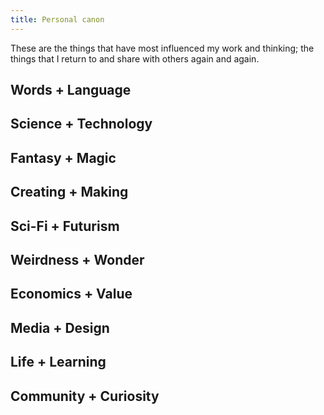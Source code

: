 ```yaml
---
title: Personal canon
---
```


These are the things that have most influenced my work and thinking; the things that I return to and share with others again and again.

## Words + Language

## Science + Technology

## Fantasy + Magic

## Creating + Making

## Sci-Fi + Futurism

## Weirdness + Wonder

## Economics + Value

## Media + Design

## Life + Learning

## Community + Curiosity

